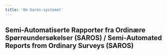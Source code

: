 ```yaml
---
title: 'Om Saros-systemet'
---
```


## Semi-Automatiserte Rapporter fra Ordinære Spørreundersøkelser (SAROS) / Semi-Automated Reports from Ordinary Surveys (SAROS)